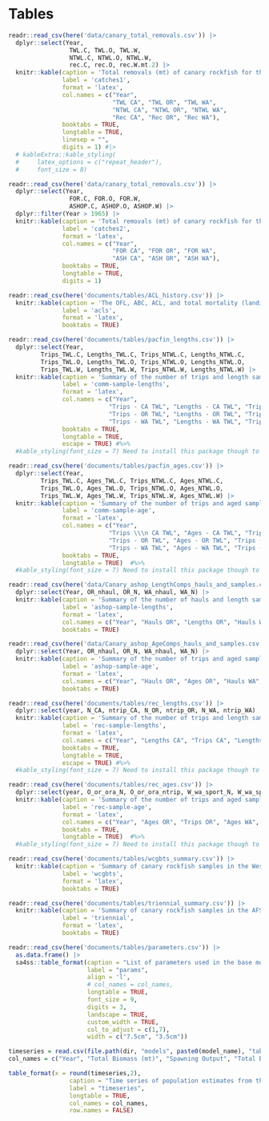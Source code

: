 \clearpage
\floatplacement{table}{H}

# Tables

<!-- ======================================================= -->
<!-- ********  Catch tables *************** --> 
<!-- ======================================================= -->

```r
readr::read_csv(here('data/canary_total_removals.csv')) |> 
  dplyr::select(Year,
                 TWL.C, TWL.O, TWL.W,
                 NTWL.C, NTWL.O, NTWL.W,
                 rec.C, rec.O, rec.W.mt.2) |>
  knitr::kable(caption = 'Total removals (mt) of canary rockfish for the trawl (TWL), non-trawl (NTWL), and the recreational (Rec) fleets used in the assessment model. See text for description of sources',
               label = 'catches1', 
               format = 'latex',
               col.names = c("Year", 
                             "TWL CA", "TWL OR", "TWL WA",
                             "NTWL CA", "NTWL OR", "NTWL WA",
                             "Rec CA", "Rec OR", "Rec WA"),
               booktabs = TRUE,
               longtable = TRUE,
               linesep = "",
               digits = 1) #|>
  # kableExtra::kable_styling( 
  #     latex_options = c("repeat_header"),
  #     font_size = 8)
```

```r
readr::read_csv(here('data/canary_total_removals.csv')) |> 
  dplyr::select(Year,
                 FOR.C, FOR.O, FOR.W,
                 ASHOP.C, ASHOP.O, ASHOP.W) |>
  dplyr::filter(Year > 1965) |>
  knitr::kable(caption = 'Total removals (mt) of canary rockfish for the foreign (FOR) and at-sea-hake (ASH) fleets used in the assessment model. Removals before 1966 are zero. See text for description of sources',
               label = 'catches2', 
               format = 'latex',
               col.names = c("Year",
                             "FOR CA", "FOR OR", "FOR WA",
                             "ASH CA", "ASH OR", "ASH WA"),
               booktabs = TRUE,
               longtable = TRUE,
               digits = 1)
```

<!-- ======================================================= -->
<!-- ********  ACL tables *************** --> 
<!-- ======================================================= -->

```r
readr::read_csv(here('documents/tables/ACL_history.csv')) |>
  knitr::kable(caption = 'The OFL, ABC, ACL, and total mortality (landings + dead discards) in metric tons',
               label = 'acls', 
               format = 'latex',
               booktabs = TRUE)
```

<!-- ======================================================= -->
<!-- ********  Commercial sample size tables *************** --> 
<!-- ======================================================= -->

```r
readr::read_csv(here('documents/tables/pacfin_lengths.csv')) |>
  dplyr::select(Year, 
         Trips_TWL.C, Lengths_TWL.C, Trips_NTWL.C, Lengths_NTWL.C,
         Trips_TWL.O, Lengths_TWL.O, Trips_NTWL.O, Lengths_NTWL.O,
         Trips_TWL.W, Lengths_TWL.W, Trips_NTWL.W, Lengths_NTWL.W) |>
  knitr::kable(caption = 'Summary of the number of trips and length samples for commercial trawl (TWL) and non-trawl (NTWL) fleets',
               label = 'comm-sample-lengths', 
               format = 'latex',
               col.names = c("Year",
                            "Trips - CA TWL", "Lengths - CA TWL", "Trips - CA NTWL", "Lengths - NCA TWL", 
                            "Trips - OR TWL", "Lengths - OR TWL", "Trips - OR NTWL", "Lengths - OR TWL", 
                            "Trips - WA TWL", "Lengths - WA TWL", "Trips - WA NTWL", "Lengths - WA TWL"),
               booktabs = TRUE,
               longtable = TRUE,
               escape = TRUE) #%>%
  #kable_styling(font_size = 7) Need to install this package though to have this work
```


```r

readr::read_csv(here('documents/tables/pacfin_ages.csv')) |>
  dplyr::select(Year, 
         Trips_TWL.C, Ages_TWL.C, Trips_NTWL.C, Ages_NTWL.C,
         Trips_TWL.O, Ages_TWL.O, Trips_NTWL.O, Ages_NTWL.O,
         Trips_TWL.W, Ages_TWL.W, Trips_NTWL.W, Ages_NTWL.W) |>
  knitr::kable(caption = 'Summary of the number of trips and aged samples for commercial trawl (TWL) and non-trawl (NTWL) fleets',
               label = 'comm-sample-age', 
               format = 'latex',
               col.names = c("Year",
                            "Trips \\\n CA TWL", "Ages - CA TWL", "Trips - CA NTWL", "Ages - NCA TWL", 
                            "Trips - OR TWL", "Ages - OR TWL", "Trips - OR NTWL", "Ages - OR TWL", 
                            "Trips - WA TWL", "Ages - WA TWL", "Trips - WA NTWL", "Ages - WA TWL"),
               booktabs = TRUE,
               longtable = TRUE)  #%>%
  #kable_styling(font_size = 7) Need to install this package though to have this work
```

<!-- ======================================================= -->
<!-- ********  ASHOP sample size tables *************** --> 
<!-- ======================================================= -->

```r
readr::read_csv(here('data/Canary_ashop_LengthComps_hauls_and_samples.csv')) |> 
  dplyr::select(Year, OR_nhaul, OR_N, WA_nhaul, WA_N) |>
  knitr::kable(caption = 'Summary of the number of hauls and length samples for the at-sea-hake fleets. No samples were collected in California',
               label = 'ashop-sample-lengths', 
               format = 'latex',
               col.names = c("Year", "Hauls OR", "Lengths OR", "Hauls WA", "Lengths WA"),
               booktabs = TRUE)
```

```r
readr::read_csv(here('data/Canary_ashop_AgeComps_hauls_and_samples.csv')) |>
  dplyr::select(Year, OR_nhaul, OR_N, WA_nhaul, WA_N) |>
  knitr::kable(caption = 'Summary of the number of trips and aged samples for the at-sea-hake fleets. No samples were collected in California',
               label = 'ashop-sample-age', 
               format = 'latex',
               col.names = c("Year", "Hauls OR", "Ages OR", "Hauls WA", "Ages WA"),
               booktabs = TRUE)
```

<!-- ======================================================= -->
<!-- ********  Recreational sample size tables *************** --> 
<!-- ======================================================= -->

```r
readr::read_csv(here('documents/tables/rec_lengths.csv')) |>
  dplyr::select(year, N_CA, ntrip_CA, N_OR, ntrip_OR, N_WA, ntrip_WA) |>
  knitr::kable(caption = 'Summary of the number of trips and length samples for recreational fleets',
               label = 'rec-sample-lengths', 
               format = 'latex',
               col.names = c("Year", "Lengths CA", "Trips CA", "Lengths OR", "Trips OR", "Lengths WA", "Trips WA"),
               booktabs = TRUE,
               longtable = TRUE,
               escape = TRUE) #%>%
  #kable_styling(font_size = 7) Need to install this package though to have this work
```


```r
readr::read_csv(here('documents/tables/rec_ages.csv')) |>
  dplyr::select(year, O_or_ora_N, O_or_ora_ntrip, W_wa_sport_N, W_wa_sport_ntrip) |>
  knitr::kable(caption = 'Summary of the number of trips and aged samples for recreational fleets. No aged samples are available for the California recreational fleet',
               label = 'rec-sample-age', 
               format = 'latex',
               col.names = c("Year", "Ages OR", "Trips OR", "Ages WA", "Trips WA"),
               booktabs = TRUE,
               longtable = TRUE)  #%>%
  #kable_styling(font_size = 7) Need to install this package though to have this work
```


<!-- ======================================================= -->
<!-- ********  Survey sample size tables *************** --> 
<!-- ======================================================= -->

```r
readr::read_csv(here('documents/tables/wcgbts_summary.csv')) |>
  knitr::kable(caption = 'Summary of canary rockfish samples in the West Coast Groundfish Bottomtrawl Survey (WCGBTS), extracted February 13, 2023',
               label = 'wcgbts', 
               format = 'latex',
               booktabs = TRUE)
```

```r
readr::read_csv(here('documents/tables/triennial_summary.csv')) |>
  knitr::kable(caption = 'Summary of canary rockfish samples in the AFSC/NWFSC West Coast Triennial Shelf Survey (Triennial), extracted May 1, 2023',
               label = 'triennial', 
               format = 'latex',
               booktabs = TRUE)
```


<!-- ======================================================= -->
<!-- ********  Model results *************** --> 
<!-- ======================================================= -->


```r
readr::read_csv(here('documents/tables/parameters.csv')) |>
  as.data.frame() |>
  sa4ss::table_format(caption = "List of parameters used in the base model, including estimated values and standard deviations (SD), bounds (minimum and maximum), estimation phase (negative values not estimated), status (indicates if parameters are near bounds), and prior type information (mean and SD).",
                      label = "params",
                      align = 'l',
                      # col_names = col_names,
                      longtable = TRUE,
                      font_size = 9,
                      digits = 3,
                      landscape = TRUE,
                      custom_width = TRUE,
                      col_to_adjust = c(1,7),
                      width = c("7.5cm", "3.5cm"))
```


<!-- ======================================================= -->
<!-- ********  Timeseries *************** --> 
<!-- ======================================================= -->

```r
timeseries = read.csv(file.path(dir, "models", paste0(model_name), "tables", "TimeSeries.csv"))
col_names = c("Year", "Total Biomass (mt)", "Spawning Output", "Total Biomass 5+ (mt)", "Fraction Unfished", "Age-0 Recruits", "Total Mortality (mt)", "1-SPR", "Exploitation Rate")

table_format(x = round(timeseries,2),
                 caption = "Time series of population estimates from the base model. Spawning output is in billions of eggs and age-0 recruits is in numbers of 1000s.",
                 label = "timeseries",
                 longtable = TRUE,
                 col_names = col_names,
                 row.names = FALSE)
```
